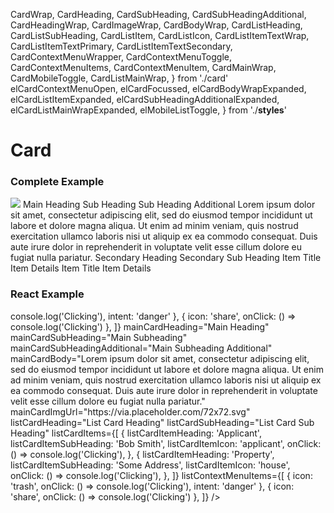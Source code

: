   CardWrap,
  CardHeading,
  CardSubHeading,
  CardSubHeadingAdditional,
  CardHeadingWrap,
  CardImageWrap,
  CardBodyWrap,
  CardListHeading,
  CardListSubHeading,
  CardListItem,
  CardListIcon,
  CardListItemTextWrap,
  CardListItemTextPrimary,
  CardListItemTextSecondary,
  CardContextMenuWrapper,
  CardContextMenuToggle,
  CardContextMenuItems,
  CardContextMenuItem,
  CardMainWrap,
  CardMobileToggle,
  CardListMainWrap,
} from './card'
  elCardContextMenuOpen,
  elCardFocussed,
  elCardBodyWrapExpanded,
  elCardListItemExpanded,
  elCardSubHeadingAdditionalExpanded,
  elCardListMainWrapExpanded,
  elMobileListToggle,
} from './__styles__'

<Meta title="V3/Card" />

# Card

### Complete Example

<Canvas>
  <Story name="Complete Example">
    <CardWrap className={elCardFocussed}>
      <CardContextMenuWrapper>
        <CardContextMenuToggle>
          <Icon icon="more" fontSize="1.25rem" />
        </CardContextMenuToggle>
        <CardContextMenuItems className={elCardContextMenuOpen}>
          <CardContextMenuItem>
            <Icon icon="close" />
          </CardContextMenuItem>
          <CardContextMenuItem>
            <Icon icon="trash" intent="danger" />
          </CardContextMenuItem>
          <CardContextMenuItem>
            <Icon icon="share" />
          </CardContextMenuItem>
        </CardContextMenuItems>
      </CardContextMenuWrapper>
      <CardMainWrap>
        <CardImageWrap>
          <img src="https://via.placeholder.com/72x72.svg" />
        </CardImageWrap>
        <CardHeadingWrap>
          <CardHeading>Main Heading</CardHeading>
          <CardSubHeading>Sub Heading</CardSubHeading>
          <CardSubHeadingAdditional className={elCardSubHeadingAdditionalExpanded}>
            Sub Heading Additional
          </CardSubHeadingAdditional>
        </CardHeadingWrap>
        <CardMobileToggle>
          <Icon icon="arrowUp" />
        </CardMobileToggle>
      </CardMainWrap>
      <CardBodyWrap className={cx(elMb5, elCardBodyWrapExpanded)}>
        Lorem ipsum dolor sit amet, consectetur adipiscing elit, sed do eiusmod tempor incididunt ut labore et dolore
        magna aliqua. Ut enim ad minim veniam, quis nostrud exercitation ullamco laboris nisi ut aliquip ex ea commodo
        consequat. Duis aute irure dolor in reprehenderit in voluptate velit esse cillum dolore eu fugiat nulla
        pariatur.
      </CardBodyWrap>
      <CardListMainWrap className={elCardListMainWrapExpanded}>
        <CardContextMenuWrapper>
          <CardContextMenuToggle>
            <Icon icon="more" fontSize="1.25rem" />
          </CardContextMenuToggle>
          <CardContextMenuItems className={elCardContextMenuOpen}>
            <CardContextMenuItem>
              <Icon icon="close" />
            </CardContextMenuItem>
            <CardContextMenuItem>
              <Icon icon="trash" intent="danger" />
            </CardContextMenuItem>
            <CardContextMenuItem>
              <Icon icon="share" />
            </CardContextMenuItem>
          </CardContextMenuItems>
        </CardContextMenuWrapper>
        <CardListHeading>Secondary Heading</CardListHeading>
        <CardListSubHeading>Secondary Sub Heading</CardListSubHeading>
        <CardMobileToggle className={elMobileListToggle}>
          <Icon icon="arrowUp" />
        </CardMobileToggle>
      </CardListMainWrap>
      <CardListItem className={elCardListItemExpanded}>
        <CardListIcon>
          <Icon icon="house" />
        </CardListIcon>
        <CardListItemTextWrap>
          <CardListItemTextPrimary>Item Title</CardListItemTextPrimary>
          <CardListItemTextSecondary>Item Details</CardListItemTextSecondary>
        </CardListItemTextWrap>
      </CardListItem>
      <CardListItem className={elCardListItemExpanded}>
        <CardListIcon>
          <Icon icon="applicant" />
        </CardListIcon>
        <CardListItemTextWrap>
          <CardListItemTextPrimary>Item Title</CardListItemTextPrimary>
          <CardListItemTextSecondary>Item Details</CardListItemTextSecondary>
        </CardListItemTextWrap>
      </CardListItem>
    </CardWrap>
  </Story>
</Canvas>

<RenderHtmlMarkup component="V3/Card" story="Complete Example" />

### React Example

<Canvas>
  <Story name="React Example">
    <MediaStateProvider>
      <Card
        isMainCard
        isListCard
        mainContextMenuItems={[
          { icon: 'trash', onClick: () => console.log('Clicking'), intent: 'danger' },
          { icon: 'share', onClick: () => console.log('Clicking') },
        ]}
        mainCardHeading="Main Heading"
        mainCardSubHeading="Main Subheading"
        mainCardSubHeadingAdditional="Main Subheading Additional"
        mainCardBody="Lorem ipsum dolor sit amet, consectetur adipiscing elit, sed do eiusmod tempor incididunt ut labore et dolore magna aliqua. Ut enim ad minim veniam, quis nostrud exercitation ullamco laboris nisi ut aliquip ex ea commodo consequat. Duis aute irure dolor in reprehenderit in voluptate velit esse cillum dolore eu fugiat nulla pariatur."
        mainCardImgUrl="https://via.placeholder.com/72x72.svg"
        listCardHeading="List Card Heading"
        listCardSubHeading="List Card Sub Heading"
        listCardItems={[
          {
            listCardItemHeading: 'Applicant',
            listCardItemSubHeading: 'Bob Smith',
            listCardItemIcon: 'applicant',
            onClick: () => console.log('Clicking'),
          },
          {
            listCardItemHeading: 'Property',
            listCardItemSubHeading: 'Some Address',
            listCardItemIcon: 'house',
            onClick: () => console.log('Clicking'),
          },
        ]}
        listContextMenuItems={[
          { icon: 'trash', onClick: () => console.log('Clicking'), intent: 'danger' },
          { icon: 'share', onClick: () => console.log('Clicking') },
        ]}
      />
    </MediaStateProvider>
  </Story>
</Canvas>

<RenderHtmlMarkup component="V3/Card" story="React Example" />
